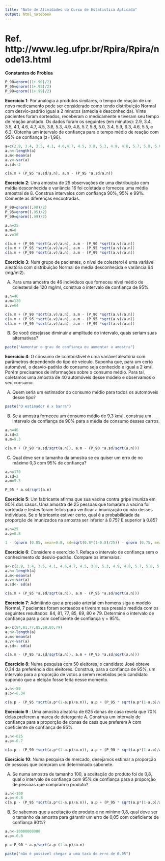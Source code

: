 ```yaml
---
title: "Note de Atividades do Curso de Estatistica Aplicada"
output: html_notebook
---
```

# Ref. http://www.leg.ufpr.br/Rpira/Rpira/node13.html
**Constantes do Problea**
```r
P_90=qnorm((1+.90)/2)
P_95=qnorm((1+.95)/2)
P_99=qnorm((1+.99)/2)
```

**Exercício 1**: Por analogia a produtos similares, o tempo de reação de um novo medicamento pode ser considerado como tendo distribuição Normal com desvio-padrão igual a 2 minutos (amédia é desconhecida). Vinte pacientes foram sorteados, receberam o medicamente e tiveram seu tempo de reação anotado. Os dados foram os seguintes (em minutos): 2.9, 3.4, 3.5, 4.1, 4.6,
4.7, 4.5, 3.8, 5.3, 4.9, 4.8, 5.7, 5.8, 5.0, 3.4, 5.9, 6.3, 4.6, 5.5, e 6.2. Obtenha um intervalo de confiança para o tempo médio de reação com 95% de confiança (z=1,96).
```r
a=c(2.9, 3.4, 3.5, 4.1, 4.6,4.7, 4.5, 3.8, 5.3, 4.9, 4.8, 5.7, 5.8, 5.0, 3.4, 5.9, 6.3, 4.6, 5.5,6.2)
a.n<-length(a)
a.m<-mean(a)
a.v<-var(a)
a.sd<-2

c(a.m + (P_95 *a.sd/a.n), a.m - (P_95 *a.sd/a.n))

```


**Exercício 2**: Uma amostra de 25 observações de uma distribuição com média desconhecida e
variância 16 foi coletada e forneceu uma média amostral de 8. Construa intervalos com
confiança 90%, 95% e 99%. Comente as diferenças encontradas.
```r
P_90=qnorm((.90)/2)
P_95=qnorm((.95)/2)
P_99=qnorm((.99)/2)

a.n=25
a.m=8
a.v=16

c(a.m + (P_90 *sqrt(a.v)/a.n), a.m - (P_90 *sqrt(a.v)/a.n))
c(a.m + (P_95 *sqrt(a.v)/a.n), a.m - (P_95 *sqrt(a.v)/a.n))
c(a.m + (P_99 *sqrt(a.v)/a.n), a.m - (P_99 *sqrt(a.v)/a.n))
```



**Exercício 3**: Num grupo de pacientes, o nível de colesterol é uma variável aleatória com distribuição
Normal de média desconhecida e variância 64 (mg/ml2).

A) Para uma amostra de 46 indivíduos que forneceu nível médio de colesterol de 120 mg/ml, construa
o intervalo de confiança de 95%.
```r
a.n=46
a.m=120
a.v=64

c(a.m + (P_90 *sqrt(a.v)/a.n), a.m - (P_90 *sqrt(a.v)/a.n))
c(a.m + (P_95 *sqrt(a.v)/a.n), a.m - (P_95 *sqrt(a.v)/a.n))
c(a.m + (P_99 *sqrt(a.v)/a.n), a.m - (P_99 *sqrt(a.v)/a.n))
```

B) Se você desejasse diminuir a amplitude do intervalo, quais seriam suas alternativas?
```r
paste("Aumentar o grau de confiança ou aumentar a amostra")
```

**Exercício 4**: O consumo de combustível é uma variável aleatória com parâmetros dependendo do tipo
de veículo. Suponha que, para um certo automóvel, o desvio-padrão do consumo seja conhecido e
igual a 2 km/l. Porém precisamos de informações sobre o consumo médio. Para tal, coletamos uma
amostra de 40 automóveis desse modelo e observamos o seu consumo.

A) Quem seria um estimador do consumo médio para todos os automóveis desse tipo?
```r
paste("O estimador é x barra")
```

B) Se a amostra forneceu um consumo médio de 9,3 km/l, construa um intervalo de confiança de 90%
para a média de consumo desses carros.
```r
a.n=40
a.sd=2
a.m=9.3

c(a.m + (P_90 *a.sd/sqrt(a.n)), a.m - (P_90 *a.sd/sqrt(a.n)))
```
C) Qual deve ser o tamanho da amostra se eu quiser um erro de no máximo 0,3 com 95% de
confiança?
```r
a.n=170
a.sd=2
a.m=9.3

P_95 * a.sd/sqrt(a.n)
```


**Exercício 5**: Um fabricante afirma que sua vacina contra gripe imuniza em 80% dos casos. Uma
amostra de 25 pessoas que tomaram a vacina foi sorteada e testes foram feitos para verificar a
imunização ou não desses indivíduos. Se o fabricante estiver certo, qual é a probabilidade da
proporção de imunizados na amostra ser inferior à 0.75? E superior à 0.85?
```r
a.n=25
a.p=0.8

1 - (qnorm (0.85, mean=0.8, sd=sqrt(0.8*(1-0.8)/25)) - qnorm (0.75, mean=0.8, sd=sqrt(0.8*(1-0.8)/25)))
```

**Exercício 6**: Considere o exercício 1. Refaça o intervalo de confiança sem o conhecimento do
desvio-padrão. Compare os intervalos.
```r
a<-c(2.9, 3.4, 3.5, 4.1, 4.6,4.7, 4.5, 3.8, 5.3, 4.9, 4.8, 5.7, 5.8, 5.0, 3.4, 5.9, 6.3, 4.6, 5.5,6.2)
a.n<-length(a)
a.m<-mean(a)
a.v<-var(a)
a.sd<- sd(a)

c(a.m + (P_95 *a.sd/sqrt(a.n)), a.m - (P_95 *a.sd/sqrt(a.n)))
```

**Exercício 7**: Admitindo que a pressão arterial em homens siga o modelo Normal, 7 pacientes
foram sorteados e tiveram sua pressão medida com os seguintes resultados: 84, 81, 77, 85, 69,
80 e 79. Determine o intervalo de confiança para μ com coeficiente de confiança γ = 95%.
```r
a<-c(84,81,77,85,69,80,79)
a.n<-length(a)
a.m<-mean(a)
a.v<-var(a)
a.sd<- sd(a)

c(a.m - (P_95 *a.sd/sqrt(a.n)), a.m + (P_95 *a.sd/sqrt(a.n)))
```

**Exercício 8**: Numa pesquisa com 50 eleitores, o candidato José obteve 0,34 da preferência dos eleitores. Construa, para a confiança de 95%, um intervalo para a proporção de votos a serem recebidos pelo candidato supondo que a eleição fosse feita nesse momento.
```r
a.n<-50
a.p<-0.34

c(a.p - (P_95 *sqrt(a.p*(1-a.p)/a.n)), a.p + (P_95 * sqrt(a.p*(1-a.p)/a.n)))
```
**Exercício 9** : Uma amostra aleatória de 625 donas de casa revela que 70% delas preferem a marca de detergente A. Construa um intervalo de confiança para a proporção de donas de casa que preferem A com coeficiente de confiança de 95%. 
```r
a.n<-625
a.p<-0.7

c(a.p - (P_90 *sqrt(a.p*(1-a.p)/a.n)), a.p + (P_90 * sqrt(a.p*(1-a.p)/a.n)))
```

**Exercício 10**: Numa pesquisa de mercado, desejamos estimar a proporção de pessoas que compram um determinado sabonete.

A) Se numa amostra de tamanho 100, a aceitação do produto foi de 0,8, qual o intervalo de
confiança com 95% de confiança para a proporção de pessoas que compram o produto?
```r
a.n<-100
a.p<-0.8
c(a.p - (P_95 *sqrt(a.p*(1-a.p)/a.n)), a.p + (P_95 * sqrt(a.p*(1-a.p)/a.n)))
```

B) Se sabemos que a aceitação do produto é no mínimo 0,8, qual deve ser o tamanho da
amostra para garantir um erro de 0,05 com coeficiente de confiança 90%?
```r
a.n<-10000000000
a.p<-0.8

p = P_90 * a.p/sqrt(a.p-(1-a.p)/a.n)

paste("não é possivel chegar a uma taxa de erro de 0.05")
```
